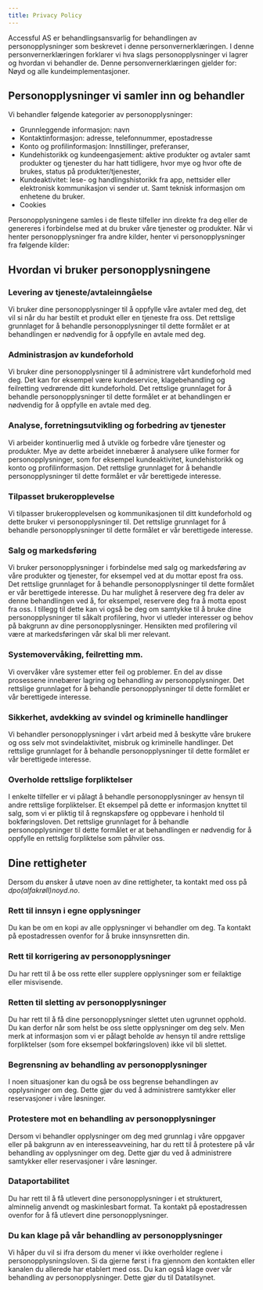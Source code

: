 ```yaml
---
title: Privacy Policy
---
```


Accessful AS er behandlingsansvarlig for behandlingen av personopplysninger som beskrevet i denne personvernerklæringen. I denne personvernerklæringen forklarer vi hva slags personopplysninger vi lagrer og hvordan vi behandler de. Denne personvernerklæringen gjelder for: Nøyd og alle kundeimplementasjoner.

## Personopplysninger vi samler inn og behandler
Vi behandler følgende kategorier av personopplysninger:

- Grunnleggende informasjon: navn
- Kontaktinformasjon: adresse, telefonnummer, epostadresse
- Konto og profilinformasjon: Innstillinger, preferanser,
- Kundehistorikk og kundeengasjement: aktive produkter og avtaler samt produkter og tjenester du har hatt tidligere, hvor mye og hvor ofte de brukes, status på produkter/tjenester,
- Kundeaktivitet: lese- og handlingshistorikk fra app, nettsider eller elektronisk kommunikasjon vi sender ut. Samt teknisk informasjon om enhetene du bruker.
- Cookies

Personopplysningene samles i de fleste tilfeller inn direkte fra deg eller de genereres i forbindelse med at du bruker våre tjenester og produkter. Når vi henter personopplysninger fra andre kilder, henter vi personopplysninger fra følgende kilder:

## Hvordan vi bruker personopplysningene
### Levering av tjeneste/avtaleinngåelse
Vi bruker dine personopplysninger til å oppfylle våre avtaler med deg, det vil si når du har bestilt et produkt eller en tjeneste fra oss. Det rettslige grunnlaget for å behandle personopplysninger til dette formålet er at behandlingen er nødvendig for å oppfylle en avtale med deg.

### Administrasjon av kundeforhold
Vi bruker dine personopplysninger til å administrere vårt kundeforhold med deg. Det kan for eksempel være kundeservice, klagebehandling og feilretting vedrørende ditt kundeforhold. Det rettslige grunnlaget for å behandle personopplysninger til dette formålet er at behandlingen er nødvendig for å oppfylle en avtale med deg.

### Analyse, forretningsutvikling og forbedring av tjenester
Vi arbeider kontinuerlig med å utvikle og forbedre våre tjenester og produkter. Mye av dette arbeidet innebærer å analysere ulike former for personopplysninger, som for eksempel kundeaktivitet, kundehistorikk og konto og profilinformasjon. Det rettslige grunnlaget for å behandle personopplysninger til dette formålet er vår berettigede interesse.

### Tilpasset brukeropplevelse
Vi tilpasser brukeropplevelsen og kommunikasjonen til ditt kundeforhold og dette bruker vi personopplysninger til. Det rettslige grunnlaget for å behandle personopplysninger til dette formålet er vår berettigede interesse.

### Salg og markedsføring
Vi bruker personopplysninger i forbindelse med salg og markedsføring av våre produkter og tjenester, for eksempel ved at du mottar epost fra oss. Det rettslige grunnlaget for å behandle personopplysninger til dette formålet er vår berettigede interesse. Du har mulighet å reservere deg fra deler av denne behandlingen ved å, for eksempel, reservere deg fra å motta epost fra oss. I tillegg til dette kan vi også be deg om samtykke til å bruke dine personopplysninger til såkalt profilering, hvor vi utleder interesser og behov på bakgrunn av dine personopplysninger. Hensikten med profilering vil være at markedsføringen vår skal bli mer relevant.

### Systemovervåking, feilretting mm.
Vi overvåker våre systemer etter feil og problemer. En del av disse prosessene innebærer lagring og behandling av personopplysninger. Det rettslige grunnlaget for å behandle personopplysninger til dette formålet er vår berettigede interesse.

### Sikkerhet, avdekking av svindel og kriminelle handlinger
Vi behandler personopplysninger i vårt arbeid med å beskytte våre brukere og oss selv mot svindelaktivitet, misbruk og kriminelle handlinger. Det rettslige grunnlaget for å behandle personopplysninger til dette formålet er vår berettigede interesse.

### Overholde rettslige forpliktelser
I enkelte tilfeller er vi pålagt å behandle personopplysninger av hensyn til andre rettslige forpliktelser. Et eksempel på dette er informasjon knyttet til salg, som vi er pliktig til å regnskapsføre og oppbevare i henhold til bokføringsloven. Det rettslige grunnlaget for å behandle personopplysninger til dette formålet er at behandlingen er nødvendig for å oppfylle en rettslig forpliktelse som påhviler oss.

## Dine rettigheter
Dersom du ønsker å utøve noen av dine rettigheter, ta kontakt med oss på _dpo(alfakrøll)noyd.no_.

### Rett til innsyn i egne opplysninger
Du kan be om en kopi av alle opplysninger vi behandler om deg. Ta kontakt på epostadressen ovenfor for å bruke innsynsretten din.

### Rett til korrigering av personopplysninger
Du har rett til å be oss rette eller supplere opplysninger som er feilaktige eller misvisende.

### Retten til sletting av personopplysninger
Du har rett til å få dine personopplysninger slettet uten ugrunnet opphold. Du kan derfor når som helst be oss slette opplysninger om deg selv. Men merk at informasjon som vi er pålagt beholde av hensyn til andre rettslige forpliktelser (som fore eksempel bokføringsloven) ikke vil bli slettet.

### Begrensning av behandling av personopplysninger
I noen situasjoner kan du også be oss begrense behandlingen av opplysninger om deg. Dette gjør du ved å administrere samtykker eller reservasjoner i våre løsninger.

### Protestere mot en behandling av personopplysninger
Dersom vi behandler opplysninger om deg med grunnlag i våre oppgaver eller på bakgrunn av en interesseavveining, har du rett til å protestere på vår behandling av opplysninger om deg. Dette gjør du ved å administrere samtykker eller reservasjoner i våre løsninger.

### Dataportabilitet
Du har rett til å få utlevert dine personopplysninger i et strukturert, alminnelig anvendt og maskinlesbart format. Ta kontakt på epostadressen ovenfor for å få utlevert dine personopplysninger.

### Du kan klage på vår behandling av personopplysninger
Vi håper du vil si ifra dersom du mener vi ikke overholder reglene i personopplysningsloven. Si da gjerne først i fra gjennom den kontakten eller kanalen du allerede har etablert med oss. Du kan også klage over vår behandling av personopplysninger. Dette gjør du til Datatilsynet.
